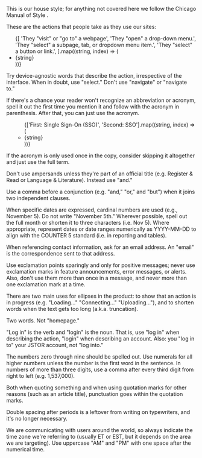 
<PageSection title="Grammar and Style" isHeader>
  <div
    style={{
      marginBottom: 'var(--pharos-spacing-5-x)',
      fontSize: 'var(--pharos-type-scale-6)',
      lineHeight: '2rem',
    }}
  >
    <p>
      This is our house style; for anything not covered here we follow the
      <PharosLink href="https://www.chicagomanualofstyle.org/home.html" target="_blank">
        Chicago Manual of Style
      </PharosLink>.
    </p>
  </div>
</PageSection>

<PageSection title="Actions" subSectionLevel={1}>
  <div>
    <p>These are the actions that people take as they use our sites:</p>
    <ul>
      {[
        'They "visit" or "go to" a webpage',
        'They "open" a drop-down menu.',
        'They "select" a subpage, tab, or dropdown menu item.',
        'They "select" a button or link.',
      ].map((string, index) => (
        <li key={index} style={{ listStyle: 'none' }}>
          {string}
        </li>
      ))}
    </ul>
    <p>
      Try device-agnostic words that describe the action, irrespective of the interface. When in
      doubt, use "select." Don't use "navigate" or "navigate to."
    </p>
  </div>
</PageSection>

<PageSection title="Acronyms" subSectionLevel={1}>
  <p>
    If there's a chance your reader won't recognize an abbreviation or acronym, spell it out the
    first time you mention it and follow with the acronym in parenthesis. After that, you can just
    use the acronym.
  </p>
  <ul>
    <ul>
      {['First: Single Sign-On (SSO)', 'Second: SSO'].map((string, index) => (
        <li key={index} style={{ listStyle: 'none' }}>
          {string}
        </li>
      ))}
    </ul>
  </ul>
  <p>
    If the acronym is only used once in the copy, consider skipping it altogether and just use the
    full term.
  </p>
</PageSection>

<PageSection title="Ampersands" subSectionLevel={1}>
  <p>
    Don't use ampersands unless they're part of an official title (e.g. Register &amp; Read or
    Language &amp; Literature). Instead use "and."
  </p>
</PageSection>

<PageSection title="Commas" subSectionLevel={1}>
  <p>
    Use a comma before a conjunction (e.g. "and," "or," and "but") when it joins two independent
    clauses.
  </p>
  <BestPractices
    Do="We believe education is key to the well-being of individuals and society, and we work to make it more effective and affordable."
    Dont="We believe education is key to the well-being of individuals, and society."
  />
</PageSection>

<PageSection title="Dates" subSectionLevel={1}>
  <p>
    When specific dates are expressed, cardinal numbers are used (e.g., November 5). Do not write
    "November 5th." Wherever possible, spell out the full month or shorten it to three characters
    (i.e. Nov 5). Where appropriate, represent dates or date ranges numerically as YYYY-MM-DD to
    align with the COUNTER 5 standard (i.e. in reporting and tables).
  </p>
  <BestPractices
    Do="Join us on November 19 for the final session."
    Dont="Sign up for a webinar on 5/11/2020."
  />
</PageSection>

<PageSection title="Email addresses" subSectionLevel={1}>
  <p>
    When referencing contact information, ask for an email address. An "email" is the correspondence
    sent to that address.
  </p>
</PageSection>

<PageSection title="Exclamation marks" subSectionLevel={1}>
  <p>
    Use exclamation points sparingly and only for positive messages; never use exclamation marks in
    feature announcements, error messages, or alerts. Also, don't use them more than once in a
    message, and never more than one exclamation mark at a time.
  </p>
  <BestPractices Do="Thanks for your participation!" Dont="Your username/password are wrong!!" />
</PageSection>

<PageSection title="Ellipses (...)" subSectionLevel={1}>
  <p>
    There are two main uses for ellipses in the product: to show that an action is in progress (e.g.
    "Loading…" "Connecting…" "Uploading…"), and to shorten words when the text gets too long (a.k.a.
    truncation).
  </p>
</PageSection>

<PageSection title="Home page" subSectionLevel={1}>
  <p>Two words. Not "homepage."</p>
</PageSection>

<PageSection title="Login, log in, log in to" subSectionLevel={1}>
  <p>
    "Log in" is the verb and "login" is the noun. That is, use "log in" when describing the action,
    "login" when describing an account. Also: you "log in to" your JSTOR account, not "log into."
  </p>
</PageSection>

<PageSection title="Numbers" subSectionLevel={1}>
  <p>
    The numbers zero through nine should be spelled out. Use numerals for all higher numbers unless
    the number is the first word in the sentence. In numbers of more than three digits, use a comma
    after every third digit from right to left (e.g. 1,537,000).
  </p>
</PageSection>

<PageSection title="Content on JSTOR" subSectionLevel={1}>
  <p>
    Both when quoting something and when using quotation marks for other reasons (such as an article
    title), punctuation goes within the quotation marks.
  </p>
  <BestPractices
    Do={`"The Open Community Collections initiative is a great opportunity for our organization," said Stephen Brooks.`}
    Dont={`You can download "Proposals Relating to the Education of Youth in Pennsylvania", written by Benjamin Franklin.`}
  />
</PageSection>

<PageSection title="Single space after periods" subSectionLevel={1}>
  <p>
    Double spacing after periods is a leftover from writing on typewriters, and it's no longer
    necessary.
  </p>
</PageSection>

<PageSection title="Time" subSectionLevel={1}>
  <p>
    We are communicating with users around the world, so always indicate the time zone we're
    referring to (usually ET or EST, but it depends on the area we are targeting). Use uppercase
    "AM" and "PM" with one space after the numerical time.
  </p>
</PageSection>
